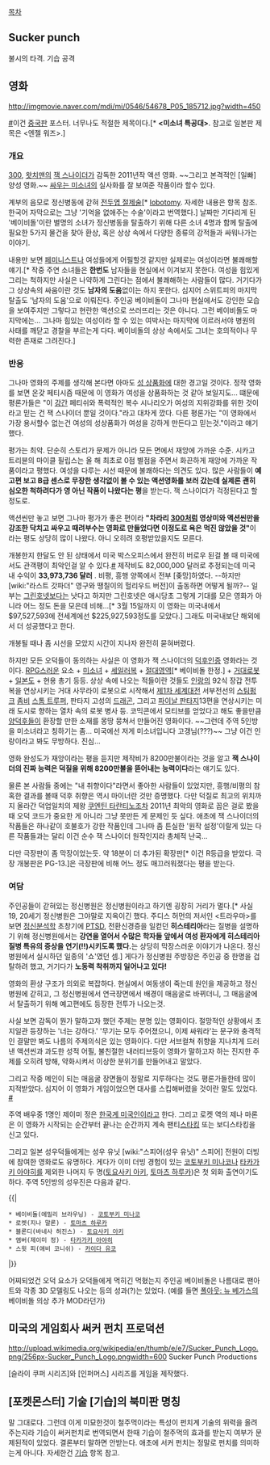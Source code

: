 [[목차]]

== Sucker punch ==
불시의 타격. 기습 공격

== 영화 ==
http://imgmovie.naver.com/mdi/mi/0546/54678_P05_185712.jpg?width=450

[http://extmovie.com/zbxe/files/attach/images/126849/422/488/002/25_0141496613.jpg #]이건 [[중국]]판 포스터. 너무나도 적절한 제목이다.[* '''<미소녀 특공대>'''. 참고로 일본판 제목은 <엔젤 워즈>.]

=== 개요 ===
[[300]], [[왓치맨]]의 [[잭 스나이더]]가 감독한 2011년작 액션 영화. ~~그리고 본격적인 [일빠] 양성 영화.~~ [[싸우는 미소녀]]의 실사화를 잘 보여준 작품이라 할수 있다.

계부의 음모로 정신병동에 갇혀 [[전두엽 절제술]][* [[lobotomy]]. 자세한 내용은 항목 참조. 한국어 자막으로는 그냥 '기억을 없애주는 수술'이라고 번역했다.] 날짜만 기다리게 된 '베이비돌'이란 별명의 소녀가 정신병동을 탈출하기 위해 다른 소녀 4명과 함께 탈출에 필요한 5가지 물건을 찾아 환상, 혹은 상상 속에서 다양한 종류의 강적들과 싸워나가는 이야기.

내용만 보면 [[페미니스트]]나 여성들에게 어필할것 같지만 실제로는 여성이라면 불쾌해할 얘기.[* 작중 주연 소녀들은 '''한번도''' 남자들을 현실에서 이겨보지 못한다. 여성을 힘있게 그리는 척하지만 사실은 나약하게 그린다는 점에서 불쾌해하는 사람들이 많다. 거기다가 그 상상속의 싸움이란 것도 '''남자의 도움'''없이는 하지 못한다. 심지어 스위트피의 마지막 탈출도 '남자의 도움'으로 이뤄진다. 주인공 베이비돌이 그나마 현실에서도 강인한 모습을 보여주지만 그렇다고 현란한 액션으로 쓰러뜨리는 것은 아니다. 그런 베이비돌도 마지막에는... 그나마 힘있는 여성이라 할 수 있는 여박사는 마지막에 이르러서야 병원의 사태를 깨닫고 경찰을 부르는게 다다. 베이비돌의 상상 속에서도 그녀는 호의적이나 무력한 존재로 그려진다.]

=== 반응 ===
그나마 영화의 주제를 생각해 본다면 아마도 [[성 상품화]]에 대한 경고일 것이다. 정작 영화를 보면 온갖 페티시즘 때문에 이 영화가 여성을 상품화하는 것 같아 보일지도... 떄문에 평론가들은 "이 [[강간]] 페티쉬와 폭력적인 복수 시나리오가 여성의 지위강화를 위한 것이라고 믿는 건 잭 스나이더 뿐일 것이다."라고 대차게 깠다. 다른 평론가는 "이 영화에서 가장 용서할수 없는건 여성의 성상품화가 여성을 강하게 만든다고 믿는것."이라고 얘기했다.

평가는 최악. 단순히 스토리가 문제가 아니라 모든 면에서 재앙에 가까운 수준. 시카고 트리뷴의 마이클 필립스는 올 해 최초로 0점 별점을 주면서 화끈하게 재앙에 가까운 작품이라고 평했다. 여성을 다루는 시선 때문에 불쾌하다는 의견도 있다. 많은 사람들이 '''예고편 보고 B급 센스로 무장한 생각없이 볼 수 있는 액션영화를 보러 갔는데 실제론 괜히 심오한 척하려다가 영 아닌 작품이 나왔다는 평'''을 받는다. 잭 스나이더가 걱정된다고 할 정도로.

액션씬만 놓고 보면 그나마 평가가 좋은 편이라 '''"차라리 [[300]]처럼 영상미와 액션씬만을 강조한 닥치고 싸우고 때려부수는 영화로 만들었다면 이정도로 욕은 먹진 않았을 것"'''이라는 평도 상당히 많이 나왔다. 아니 오히려 호평받았을지도 모른다.

개봉한지 한달도 안 된 상태에서 미국 박스오피스에서 완전히 버로우 된걸 볼 때 미국에서도 관객평이 최악인걸 알 수 있다.[http://www.imdb.com/title/tt0978764/business #] 제작비도 82,000,000 달러로 추정되는데 미국 내 수익이 '''33,973,736 달러''' . 비평, 흥행 양쪽에서 전부 [좆망]하였다. --하지만 [wiki:"라스트 갓파더" 영구와 땡칠이의 헐리우드 버전]이 출동하면 어떻게 될까?--  일부는 [[그린호넷]]보다는 낫다고 하지만 그린호넷은 애시당초 그렇게 기대를 모은 영화가 아니라 어느 정도 돈을 모은데 비해...[* 3월 15일까지 이 영화는 미국내에서 $97,527,593에 전세계에선 $225,927,593정도를 모았다.] 그래도 미국내보단 해외에서 더 성공했다고 한다.

개봉될 때나 좀 시선을 모았지 시간이 지나자 완전히 묻혀버렸다.

하지만 모든 오덕들이 동의하는 사실은 이 영화가 잭 스나이더의 [[덕후]][[인증]] 영화라는 것이다. [[RPG]]스러운 요소 + [[미소녀]] + [[세일러복]] + [[절대영역]][* 베이비돌 한정.] + [[거대로봇]] + [[일본도]] + 현용 총기 등등. 상상 속에 나오는 적들이란 것들도 [[인랑]]의 92식 장갑 전투복을 연상시키는 거대 사무라이 로봇으로 시작해서 [[제1차 세계대전]] 서부전선의 [[스팀펑크]] [[좀비]] [[스톰 트루퍼]], 판타지 고성의 [[드래곤]], 그리고 [[파이날 판타지]]13편을 연상시키는 미래 도시로 향하는 열차 속의 로봇 병사 등. 코믹콘에서 모티브를 얻었다고 해도 좋을만큼 [[양덕후]]들이 환장할 만한 소재를 몽땅 뭉쳐서 만들어진 영화이다. ~~그런데 주역 5인방을 미소녀라고 칭하기는 좀... 미국에선 저게 미소녀입니다 고갱님(???)~~ 그냥 이건 인랑이라고 봐도 무방하다. 진심...

영화 완성도가 재앙이라는 평을 듣지만 제작비가 8200만불이라는 것을 알고 '''잭 스나이더의 진짜 능력은 덕질을 위해 8200만불을 뜯어내는 능력이다'''라는 얘기도 있다.

물론 본 사람들 중에는 "내 취향이다"라면서 좋아한 사람들이 있었지만, 흥행/비평의 참혹한 결과를 볼때 덕후 취향은 역시 마이너란 것만 증명했다. 다만 덕질로 최고의 위치까지 올라간 덕업일치의 제왕 [[쿠엔틴 타란티노]]조차 2011년 최악의 영화로 꼽은 걸로 봤을 때 오덕 코드가 중요한 게 아니라 그냥 못만든 게 문제인 듯 싶다. 애초에 잭 스나이더의 작품들은 하나같이 호불호가 강한 작품인데 그나마 좀 튼실한 '원작 설정'이랄게 있는 다른 작품들과는 달리 이건 순수 잭 스나이더 원작인지라 총체적 난국...

다만 극장판이 좀 막장이었는듯. 약 18분이 더 추가된 확장판[* 이건 R등급을 받았다. 극장 개봉판은 PG-13.]은 극장판에 비해 어느 정도 매끄러워졌다는 평을 받는다. 

=== 여담 ===
주인공들이 갇혀있는 정신병원은 정신병원이라고 하기엔 굉장히 거리가 멀다.[* 사실 19, 20세기 정신병원은 그야말로 지옥이긴 했다. 주디스 허먼의 저서인 <트라우마>를 보면 [[정신분석학]] 초창기에 [[PTSD]], 전환신경증을 일컫던 '''히스테리아'''라는 질병을 설명하기 위해 정신병원에서는 '''강연을 열어서 수많은 학자들 앞에서 여성 환자에게 히스테리아 질병 특유의 증상을 연기(!!)시키도록 했다.'''는 상당히 막장스러운 이야기가 나온다. 정신병원에서 실시하던 일종의 '쇼'였던 셈.] 게다가 정신병원 주방장은 주인공 중 한명을 겁탈하려 했고, 거기다가 '''노동력 착취까지 일어나고 있다!''' 

영화의 환상 구조가 의외로 복잡하다. 현실에서 여동생이 죽는데 원인을 제공하고 정신병원에 갇히고, 그 정신병원에서 연극장면에서 배경이 매음굴로 바뀌더니, 그 매음굴에서 탈출하기 위해 예고편에도 등장한 전투가 나오는것. 

사실 보면 감독이 뭔가 말하고자 했던 주제는 분명 있는 영화이다. 절망적인 상황에서 초지일관 등장하는 '너는 강하다.' '무기는 모두 주어졌으니, 이제 싸워라'는 문구와 충격적인 결말만 봐도 나름의 주제의식은 있는 영화이다. 다만 서브컬쳐 취향을 지나치게 드러낸 액션씬과 과도한 성적 어필, 불친절한 내러티브등이 영화가 말하고자 하는 진지한 주제를 오히려 방해, 약화시켜서 이상한 분위기를 만들어내고 말았다. 

그리고 작중 메인이 되는 매음굴 장면들이 정말로 지루하다는 것도 평론가들한테 많이 지적받았다. 심지어 이 영화가 게임이었으면 대사를 스킵해버렸을 것이란 말도 있었다. [http://extmovie.com/zbxe/?_filter=search&mid=review&document_srl=2496110 #] 

주역 배우중 1명인 제이미 정은 [[한국계 미국인]]이라고 한다. 그리고 로켓 역의 제나 마론은 이 영화가 시작되는 순간부터 끝나는 순간까지 계속 팬티[[스타킹]] 또는 보디스타킹을 신고 있다. 

그리고 일본 성우덕들에게는 성우 유닛 [wiki:"스피어(성우 유닛)" 스피어] 전원이 더빙에 참여한 영화로도 유명하다. 게다가 이미 더빙 경험이 있는 [[코토부키 미나코]]나 [[타카가키 아야히]]를 제외한 나머지 두 명([[토요사키 아키]], [[토마츠 하루카]])은 첫 외화 출연이기도 하다. 주역 5인방의 성우진은 다음과 같다.

{{|
 * 베이비돌(에밀리 브라우닝) - [[코토부키 미나코]]
 * 로켓(지나 말론) - [[토마츠 하루카]]
 * 블론디(바네사 허진스) - [[토요사키 아키]]
 * 앰버(제이미 정) - [[타카가키 아야히]]
 * 스윗 피(애비 코니쉬) - [[카이다 유코]]
|}}

어찌되었건 오덕 요소가 오덕들에게 먹히긴 먹혔는지 주인공 베이비돌은 나름대로 팬아트와 각종 3D 모델링도 나오는 등의 성과(?)는 있었다. (예를 들면 [[폴아웃: 뉴 베가스]]의 베이비돌 의상 추가 MOD라던가)

== 미국의 게임회사 써커 펀치 프로덕션  ==
http://upload.wikimedia.org/wikipedia/en/thumb/e/e7/Sucker_Punch_Logo.png/256px-Sucker_Punch_Logo.pngwidth=600
Sucker Punch Productions

[슬라이 쿠퍼 시리즈]와 [인퍼머스] 시리즈를 게임을 제작했다.

== [포켓몬스터] 기술 [기습]의 북미판 명칭 ==
말 그대로다. 그런데 이게 미묘한것이 철주먹이라는 특성이 펀치계 기술의 위력을 올려주는지라 기습이 써커펀치로 번역되면서 한때 기습이 철주먹의 효과를 받는지 여부가 문제된적이 있었다. 결론부터 말하면 안받는다. 애초에 서커 펀치는 정말로 펀치를 의미하는게 아니다. 자세한건 [[기습]] 항목 참고.
